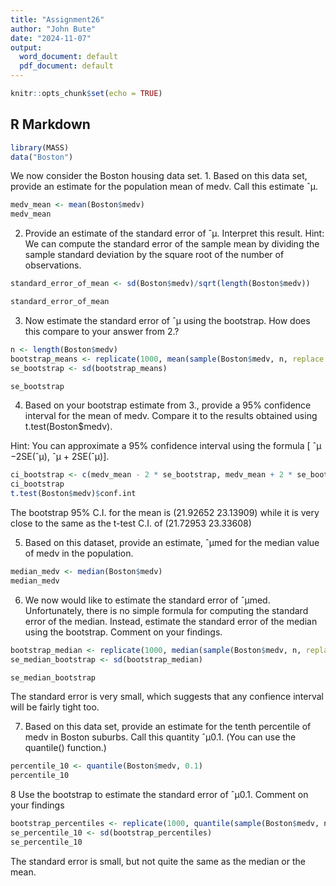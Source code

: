 ---
title: "Assignment26"
author: "John Bute"
date: "2024-11-07"
output:
  word_document: default
  pdf_document: default
---

```{r setup, include=FALSE}
knitr::opts_chunk$set(echo = TRUE)
```

## R Markdown

```{r}
library(MASS)
data("Boston")

```

We now consider the Boston housing data set.
1. Based on this data set, provide an estimate for the population mean of medv. Call this estimate ˆμ.
```{r}

medv_mean <- mean(Boston$medv)
medv_mean
```
2. Provide an estimate of the standard error of ˆμ. Interpret this result.
Hint: We can compute the standard error of the sample mean by dividing the sample standard deviation by
the square root of the number of observations.

```{r}
standard_error_of_mean <- sd(Boston$medv)/sqrt(length(Boston$medv))

standard_error_of_mean


```

3. Now estimate the standard error of ˆμ using the bootstrap. How does this compare to your answer from
2.?
```{r}
n <- length(Boston$medv)
bootstrap_means <- replicate(1000, mean(sample(Boston$medv, n, replace = TRUE)))
se_bootstrap <- sd(bootstrap_means)

se_bootstrap

```

4. Based on your bootstrap estimate from 3., provide a 95% confidence interval for the mean of medv.
Compare it to the results obtained using t.test(Boston$medv).

Hint: You can approximate a 95% confidence interval using the formula [ ˆμ −2SE(ˆμ), ˆμ + 2SE(ˆμ)].

```{r}

ci_bootstrap <- c(medv_mean - 2 * se_bootstrap, medv_mean + 2 * se_bootstrap)
ci_bootstrap
t.test(Boston$medv)$conf.int


```
The bootstrap 95% C.I. for the mean is (21.92652 23.13909) while it is very close to the same as the t-test C.I. of (21.72953 23.33608)

5. Based on this dataset, provide an estimate, ˆμmed for the median value of medv in the population.

```{r}

median_medv <- median(Boston$medv)
median_medv


```
6. We now would like to estimate the standard error of ˆμmed. Unfortunately, there is no simple formula
for computing the standard error of the median. Instead, estimate the standard error of the median
using the bootstrap. Comment on your findings.

```{r}

bootstrap_median <- replicate(1000, median(sample(Boston$medv, n, replace = TRUE)))
se_median_bootstrap <- sd(bootstrap_median)

se_median_bootstrap

```
The standard error is very small, which suggests that any confience interval will be fairly tight too.

7. Based on this data set, provide an estimate for the tenth percentile of medv in Boston suburbs. Call
this quantity ˆμ0.1. (You can use the quantile() function.)

```{r}

percentile_10 <- quantile(Boston$medv, 0.1)
percentile_10


```
8 Use the bootstrap to estimate the standard error of ˆμ0.1. Comment on your findings

```{r}
bootstrap_percentiles <- replicate(1000, quantile(sample(Boston$medv, n, replace = TRUE), 0.1))
se_percentile_10 <- sd(bootstrap_percentiles)
se_percentile_10


```
The standard error is small, but not quite the same as the median or the mean.

